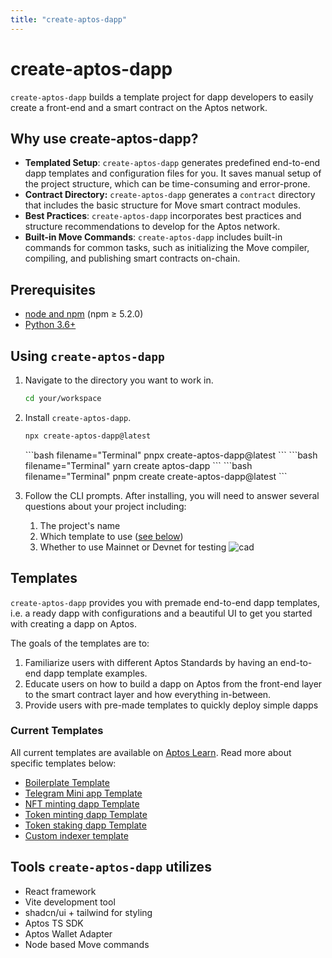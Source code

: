 ```yaml
---
title: "create-aptos-dapp"
---
```





# create-aptos-dapp

`create-aptos-dapp` builds a template project for dapp developers to easily create a front-end and a smart contract on the Aptos network.

## Why use create-aptos-dapp?

- **Templated Setup**: `create-aptos-dapp` generates predefined end-to-end dapp templates and configuration files for you. It saves manual setup of the project structure, which can be time-consuming and error-prone.
- **Contract Directory:** `create-aptos-dapp` generates a `contract` directory that includes the basic structure for Move smart contract modules.
- **Best Practices**: `create-aptos-dapp` incorporates best practices and structure recommendations to develop for the Aptos network.
- **Built-in Move Commands**: `create-aptos-dapp` includes built-in commands for common tasks, such as initializing the Move compiler, compiling, and publishing smart contracts on-chain.

## Prerequisites

- [node and npm](https://nodejs.org/en) (npm ≥ 5.2.0)
- [Python 3.6+](https://www.python.org/)

## Using `create-aptos-dapp`

<Steps>

1. Navigate to the directory you want to work in.
    ```bash filename="Terminal"
    cd your/workspace
    ```

2. Install `create-aptos-dapp`.
    <Tabs>
    <TabItem label="npx">
    ```bash filename="Terminal"
    npx create-aptos-dapp@latest
    ```
    </TabItem>
    <TabItem label="npx">
    ```bash filename="Terminal"
    pnpx create-aptos-dapp@latest
    ```
    </TabItem>
    <TabItem label="npx">
    ```bash filename="Terminal"
    yarn create aptos-dapp
    ```
    </TabItem>
    <TabItem label="npx">
    ```bash filename="Terminal"
    pnpm create create-aptos-dapp@latest
    ```
    </TabItem>
    </Tabs>

3. Follow the CLI prompts.
    After installing, you will need to answer several questions about your project including:
    1. The project's name
    2. Which template to use ([see below](#current-templates))
    3. Whether to use Mainnet or Devnet for testing
    ![cad](/docs/cad-video.gif)

</Steps>

## Templates

`create-aptos-dapp` provides you with premade end-to-end dapp templates, i.e. a ready dapp with configurations and a beautiful UI to get you started with creating a dapp on Aptos.

The goals of the templates are to:

1. Familiarize users with different Aptos Standards by having an end-to-end dapp template examples.
2. Educate users on how to build a dapp on Aptos from the front-end layer to the smart contract layer and how everything in-between.
3. Provide users with pre-made templates to quickly deploy simple dapps

### Current Templates
All current templates are available on [Aptos Learn](https://learn.aptoslabs.com/en/dapp-templates). Read more about specific templates below:

- [Boilerplate Template](https://learn.aptoslabs.com/en/dapp-templates/boilerplate-template)
- [Telegram Mini app Template](https://learn.aptoslabs.com/en/dapp-templates/telegram-mini-app-template)
- [NFT minting dapp Template](https://learn.aptoslabs.com/en/dapp-templates/nft-minting-template)
- [Token minting dapp Template](https://learn.aptoslabs.com/en/dapp-templates/token-minting-template)
- [Token staking dapp Template](https://learn.aptoslabs.com/en/dapp-templates/token-staking-template)
- [Custom indexer template](https://learn.aptoslabs.com/en/dapp-templates/custom-indexer-template)

## Tools `create-aptos-dapp` utilizes

- React framework
- Vite development tool
- shadcn/ui + tailwind for styling
- Aptos TS SDK
- Aptos Wallet Adapter
- Node based Move commands
